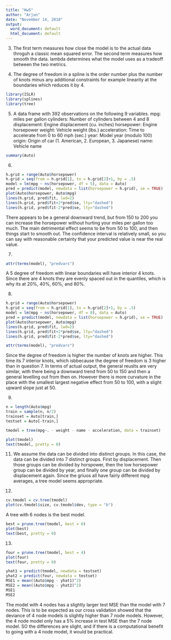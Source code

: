 ---
title: "Hw5"
author: "Arjun"
date: "November 14, 2018"
output:
  word_document: default
  html_document: default
---

3. The first term measures how close the model is to the actual data throguh a classic mean squared error. The second term measures how smooth the data. lambda determines what the model uses as a tradeoff between the two metrics.

4. The degree of freedom in a spline is the order number plus the number of knots minus any additional constraints for example linearity at the boundaries which reduces it by 4. 
```{r}
library(ISLR)
library(splines)
library(tree)
```
5.
A data frame with 392 observations on the following 9 variables.
mpg: miles per gallon
cylinders: Number of cylinders between 4 and 8
displacement: Engine displacement (cu. inches)
horsepower: Engine horsepower
weight: Vehicle weight (lbs.)
acceleration: Time to accelerate from 0 to 60 mph (sec.)
year: Model year (modulo 100)
origin: Origin of car (1. American, 2. European, 3. Japanese)
name: Vehicle name
```{r}
summary(Auto)
```

6.
```{r}
h.grid = range(Auto$horsepower)
h.grid = seq(from = h.grid[1], to = h.grid[2]+1, by = .5)
model = lm(mpg ~ ns(horsepower, df = 5), data = Auto)
pred = predict(model, newdata = list(horsepower = h.grid), se = TRUE)
plot(Auto$horsepower, Auto$mpg)
lines(h.grid, pred$fit, lwd=2)
lines(h.grid, pred$fit+2*pred$se, lty="dashed")
lines(h.grid, pred$fit-2*pred$se, lty="dashed")
```

There appears to be a general downward trend, but from 150 to 200 you can increase the horsepower without hurting your miles per gallon too much. The main detrimental effect seems to be from 50 to 100, and then things start to smooth out. The confidence interval is relatively small, so you can say with reasonable certainty that your predicted value is near the real value.

7.
```{r}
attr(terms(model), "predvars")
```

A 5 degree of freedom with linear boundaries will have interior 4 knots. Since there are 4 knots they are evenly spaced out in the quantiles, which is why its at 20%, 40%, 60%, and 80%.

8.
```{r}
h.grid = range(Auto$horsepower)
h.grid = seq(from = h.grid[1], to = h.grid[2]+1, by = .5)
model = lm(mpg ~ ns(horsepower, df = 8), data = Auto)
pred = predict(model, newdata = list(horsepower = h.grid), se = TRUE)
plot(Auto$horsepower, Auto$mpg)
lines(h.grid, pred$fit, lwd=2)
lines(h.grid, pred$fit+2*pred$se, lty="dashed")
lines(h.grid, pred$fit-2*pred$se, lty="dashed")
```

```{r}
attr(terms(model), "predvars")
```

Since the degree of freedom is higher the number of knots are higher. This time its 7 interior knots, which isbbecause the degree of freedom is 3 higher than in question 7. In terms of actual output, the general reuslts are very similar, with there being a downward trend from 50 to 150 and then a general levelling out from then on. However there is more curvature in the place with the smallest largest negative effect from 50 to 100, with a slight upward slope just at 50. 

9.
```{r}
n = length(Auto$mpg)
train = sample(n, n/2)
trainset = Auto[train,]
testset = Auto[-train,]
```

```{r}
tmodel = tree(mpg~. - weight - name - acceleration, data = trainset)
```

```{r}
plot(tmodel)
text(tmodel, pretty = 0)
```

11. We assume the data can be divided into distinct groups. In this case, the data can be divided into 7 distinct groups. First by displacement. Then those groups can be divided by horspower, then the low horsepower group can be divided by year, and finally one group can be divided by displacement again. Since the griuos all have fairly different mpg averages, a tree model seems appropriate. 

12. 
```{r}
cv.tmodel = cv.tree(tmodel)
plot(cv.tmodel$size, cv.tmodel$dev, type = "b")
```

A tree with 6 nodes is the best model.
```{r}
best = prune.tree(tmodel, best = 6)
plot(best)
text(best, pretty = 0)
```
13. 

```{r}
four = prune.tree(tmodel, best = 4)
plot(four)
text(four, pretty = 0)
```

```{r}
yhat1 = predict(tmodel, newdata = testset)
yhat2 = predict(four, newdata = testset)
MSE1 = mean((Auto$mpg - yhat1)^2)
MSE2 = mean((Auto$mpg - yhat2)^2)
MSE1
MSE2
```

The model with 4 nodes has a slightly larger test MSE than the model with 7 nodes. This is to be expected as our cross validation showed that the deviance of 4 node models is slightly higher than 7 node models. However, the 4 node model only has a 5% increase in test MSE than the 7 node model. SO the differences are slight, and if there is a computational benefit to going with a 4 node model, it would be practical. 